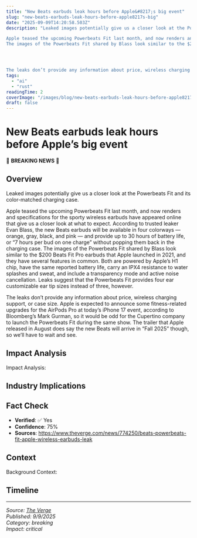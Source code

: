 ```yaml
---
title: "New Beats earbuds leak hours before Apple&#8217;s big event"
slug: "new-beats-earbuds-leak-hours-before-apple8217s-big"
date: "2025-09-09T14:20:58.503Z"
description: "Leaked images potentially give us a closer look at the Powerbeats Fit and its color-matched charging case.	

Apple teased the upcoming Powerbeats Fit last month, and now renders and specifications for the sporty wireless earbuds have appeared online that give us a closer look at what to expect. According to trusted leaker Evan Blass, the new Beats earbuds will be available in four colorways — orange, gray, black, and pink — and provide up to 30 hours of battery life, or “7 hours per bud on one charge” without popping them back in the charging case.
The images of the Powerbeats Fit shared by Blass look similar to the $200 Beats Fit Pro earbuds that Apple launched in 2021, and they have several features in common. Both are powered by Apple’s H1 chip, have the same reported battery life, carry an IPX4 resistance to water splashes and sweat, and include a transparency mode and active noise cancellation. Leaks suggest that the Powerbeats Fit provides four ear customizable ear tip sizes instead of three, however.




The leaks don’t provide any information about price, wireless charging support, or case size. Apple is expected to announce some fitness-related upgrades for the AirPods Pro at today’s iPhone 17 event, according to Bloomberg’s Mark Gurman, so it would be odd for the Cupertino company to launch the Powerbeats Fit during the same show. The trailer that Apple released in August does say the new Beats will arrive in “Fall 2025” though, so we’ll have to wait and see."
tags:
  - "ai"
  - "rust"
readingTime: 2
coverImage: "/images/blog/new-beats-earbuds-leak-hours-before-apple8217s-big/cover.jpg"
draft: false
---
```


# New Beats earbuds leak hours before Apple&#8217;s big event

🚨 **BREAKING NEWS** 🚨

## Overview

Leaked images potentially give us a closer look at the Powerbeats Fit and its color-matched charging case.	

Apple teased the upcoming Powerbeats Fit last month, and now renders and specifications for the sporty wireless earbuds have appeared online that give us a closer look at what to expect. According to trusted leaker Evan Blass, the new Beats earbuds will be available in four colorways — orange, gray, black, and pink — and provide up to 30 hours of battery life, or “7 hours per bud on one charge” without popping them back in the charging case.
The images of the Powerbeats Fit shared by Blass look similar to the $200 Beats Fit Pro earbuds that Apple launched in 2021, and they have several features in common. Both are powered by Apple’s H1 chip, have the same reported battery life, carry an IPX4 resistance to water splashes and sweat, and include a transparency mode and active noise cancellation. Leaks suggest that the Powerbeats Fit provides four ear customizable ear tip sizes instead of three, however.




The leaks don’t provide any information about price, wireless charging support, or case size. Apple is expected to announce some fitness-related upgrades for the AirPods Pro at today’s iPhone 17 event, according to Bloomberg’s Mark Gurman, so it would be odd for the Cupertino company to launch the Powerbeats Fit during the same show. The trailer that Apple released in August does say the new Beats will arrive in “Fall 2025” though, so we’ll have to wait and see.

## Impact Analysis

Impact Analysis:

## Industry Implications



## Fact Check

- **Verified**: ✅ Yes
- **Confidence**: 75%
- **Sources**: https://www.theverge.com/news/774250/beats-powerbeats-fit-apple-wireless-earbuds-leak

## Context

Background Context:

## Timeline



---

*Source: [The Verge](https://www.theverge.com/news/774250/beats-powerbeats-fit-apple-wireless-earbuds-leak)*  
*Published: 9/9/2025*  
*Category: breaking*  
*Impact: critical*
